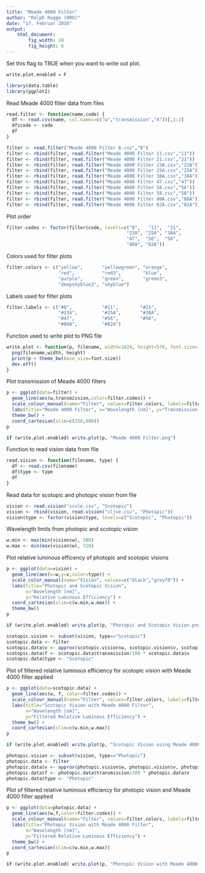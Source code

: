 ```yaml
---
title: "Meade 4000 Filter"
author: "Ralph Rogge (RRO)"
date: "17. Februar 2016"
output: 
    html_document:
        fig_width: 10
        fig_height: 6
---
```


Set this flag to TRUE when you want to write out plot.
```r
write.plot.enabled = F
```


```r
library(data.table)
library(ggplot2)
```

Read Meade 4000 filter data from files
```r
read.filter <- function(name,code) {
  df <- read.csv(name, col.names=c("w","transmission","X"))[,1:2]
  df$code <- code
  df
}

filter <- read.filter("Meade 4000 Filter 8.csv","8")
filter <- rbind(filter, read.filter("Meade 4000 Filter 11.csv","11"))
filter <- rbind(filter, read.filter("Meade 4000 Filter 21.csv","21"))
filter <- rbind(filter, read.filter("Meade 4000 Filter 23A.csv","23A"))
filter <- rbind(filter, read.filter("Meade 4000 Filter 25A.csv","25A"))
filter <- rbind(filter, read.filter("Meade 4000 Filter 38A.csv","38A"))
filter <- rbind(filter, read.filter("Meade 4000 Filter 47.csv","47"))
filter <- rbind(filter, read.filter("Meade 4000 Filter 56.csv","56"))
filter <- rbind(filter, read.filter("Meade 4000 Filter 58.csv","58"))
filter <- rbind(filter, read.filter("Meade 4000 Filter 80A.csv","80A"))
filter <- rbind(filter, read.filter("Meade 4000 Filter 82A.csv","82A"))
```

Plot order
```r
filter.codes <- factor(filter$code, levels=c("8",   "11",  "21", 
                                            "23A", "25A", "38A", 
                                            "47",  "56",  "58", 
                                            "80A", "82A"))
```

Colors used for filter plots
```r
filter.colors <- c("yellow",       "yellowgreen", "orange", 
                   "red",          "red3",        "blue", 
                   "purple",       "green",       "green3", 
                   "deepskyblue3", "skyblue")

```

Labels used for filter plots
```r
filter.labels <- c("#8",           "#11",        "#21", 
                   "#23A",         "#25A",       "#38A", 
                   "#47",          "#56",        "#58", 
                   "#80A",         "#82A")

```

Function used to write plot to PNG file
```r
write.plot <- function(p, filename, width=1024, height=576, font.size=16) {
  png(filename,width, height)
  print(p + theme_bw(base_size=font.size))
  dev.off()
}
```

Plot transmission of Meade 4000 filters
```r

p <- ggplot(data=filter) +
  geom_line(aes(w,transmission,color=filter.codes)) +
  scale_colour_manual(name="Filter", values=filter.colors, labels=filter.labels) +
  labs(title="Meade 4000 Filter", x="Wavelength [nm]", y="Transmission [%]") +
  theme_bw() +
  coord_cartesian(xlim=c(250,800))
p

if (write.plot.enabled) write.plot(p, "Meade 4000 Filter.png")
```

Function to read vision data from file
```r
read.vision <- function(filename, type) {
  df <- read.csv(filename)
  df$type <- type
  df
}
```

Read data for scotopic and photopic vision from file
```r
vision <- read.vision("scvle.csv", "Scotopic")
vision <- rbind(vision, read.vision("vljve.csv", "Photopic"))
vision$type <- factor(vision$type, levels=c("Scotopic", "Photopic"))
```

Wavelength limits from photopic and scotopic vision
```r
w.min <- max(min(vision$w), 380)
w.max <- min(max(vision$w), 720)
```

Plot relative luminous efficency of photopic and scotopic visions
```r
p <- ggplot(data=vision) +
  geom_line(aes(x=w,y=v,color=type)) +
  scale_color_manual(name="Vision", values=c("black","grey70")) +
  labs(title="Photopic and Scotopic Vision", 
       x="Wavelength [nm]", 
       y="Relative Luminous Efficiency") +
  coord_cartesian(xlim=c(w.min,w.max)) +
  theme_bw()
p

if (write.plot.enabled) write.plot(p, "Photopic and Scotopic Vision.png")
```

```r
scotopic.vision <- subset(vision, type=="Scotopic")
scotopic.data <- filter
scotopic.data$v <- approx(scotopic.vision$w, scotopic.vision$v, scotopic.data$w, yleft=0, yright=0)$y
scotopic.data$f <- scotopic.data$transmission/100 * scotopic.data$v
scotopic.data$type <- "Scotopic"
```

Plot of filtered relative luminous efficiency for scotopic vision with Meade 4000 filter applied
```r
p <- ggplot(data=scotopic.data) +
  geom_line(aes(w, f, color=filter.codes)) +
  scale_colour_manual(name="Filter", values=filter.colors, labels=filter.labels) +
  labs(title="Scotopic Vision with Meade 4000 Filter", 
       x="Wavelength [nm]", 
       y="Filtered Relative Luminous Efficiency") +
  theme_bw() +
  coord_cartesian(xlim=c(w.min,w.max))
p

if (write.plot.enabled) write.plot(p, "Scotopic Vision using Meade 4000 Filter.png")
```

```r
photopic.vision <- subset(vision, type=="Photopic")
photopic.data <- filter
photopic.data$v <- approx(photopic.vision$w, photopic.vision$v, photopic.data$w, yleft=0, yright=0)$y
photopic.data$f <- photopic.data$transmission/100 * photopic.data$v
photopic.data$type <- "Photopic"
```

Plot of filtered relative luminous efficiency for photopic vision and Meade 4000 filter applied
```r
p <- ggplot(data=photopic.data) +
  geom_line(aes(w,f,color=filter.codes)) +
  scale_colour_manual(name="Filter", values=filter.colors, labels=filter.labels) +
  labs(title="Photopic Vision with Meade 4000 Filter", 
       x="Wavelength [nm]", 
       y="Filtered Relative Luminous Efficiency") +
  theme_bw() +
  coord_cartesian(xlim=c(w.min,w.max))
p

if (write.plot.enabled) write.plot(p, "Photopic Vision with Meade 4000 Filter.png")
```

